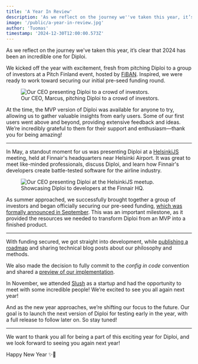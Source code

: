 ```yaml
---
title: 'A Year In Review'
description: 'As we reflect on the journey we''ve taken this year, it’s clear that 2024 has been an incredible one for Diploi.'
image: '/public/a-year-in-review.jpg'
author: 'Tuomas'
timestamp: '2024-12-30T12:00:00.573Z'
---
```



As we reflect on the journey we've taken this year, it’s clear that 2024 has been an incredible one for Diploi.   

We kicked off the year with excitement, fresh from pitching Diploi to a group of investors at a Pitch Finland event, hosted by [FiBAN](https://fiban.org/).
Inspired, we were ready to work toward securing our initial pre-seed funding round.

<figure>
  <img src={fiban.src} alt="Our CEO presenting Diploi to a crowd of investors." />
  <figcaption>Our CEO, Marcus, pitching Diploi to a crowd of investors.</figcaption>
</figure>

At the time, the MVP version of Diploi was available for anyone to try, allowing us to gather valuable insights from early users.
Some of our first users went above and beyond, providing extensive feedback and ideas. We’re incredibly grateful to them for their support and enthusiasm—thank you for being amazing!

---

In May, a standout moment for us was presenting Diploi at a [HelsinkiJS](https://helsinkijs.org/) meeting, held at Finnair's headquarters near Helsinki Airport.
It was great to meet like-minded professionals, discuss Diploi, and learn how Finnair's developers create battle-tested software for the airline industry.

<figure>
  <img src={helsinkijs.src} alt="Our CEO presenting Diploi at the HelsinkiJS meetup." />
  <figcaption>Showcasing Diploi to developers at the Finnair HQ.</figcaption>
</figure>

As summer approached, we successfully brought together a group of investors and began officially securing our pre-seed funding,
[which was formally announced in September](/blog/diploi-received-pre-seed-funding). This was an important milestone, as it provided the resources we needed to transform Diploi from an MVP into a finished product.

---

With funding secured, we got straight into development, while [publishing a roadmap](https://dev.to/diploi/diploi-roadmap-for-2024-1nde) and sharing technical blog posts about our philosophy and methods.   

We also made the decision to fully commit to the _config in code_ convention and shared a [preview of our implementation](https://dev.to/diploi/how-we-solved-infrastructure-as-code-2ldn).

In November, we attended [Slush](https://slush.org/) as a startup and had the opportunity to meet with some incredible people! We’re excited to see you all again next year!

And as the new year approaches, we’re shifting our focus to the future. Our goal is to launch the next version of Diploi for testing early in the year, with a full release to follow later on. So stay tuned!

---

We want to thank you all for being a part of this exciting year for Diploi, and we look forward to seeing you again next year!

Happy New Year ✨🥂
